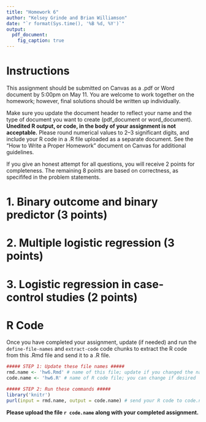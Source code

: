 ```yaml
---
title: "Homework 6"
author: "Kelsey Grinde and Brian Williamson"
date: "`r format(Sys.time(), '%B %d, %Y')`"
output: 
  pdf_document:
    fig_caption: true
---
```


# Instructions

This assignment should be submitted on Canvas as a .pdf or Word document by 5:00pm on May 11. You are welcome to work together on the homework; however, final solutions should be written up individually. 

Make sure you update the document header to reflect your name and the type of document you want to create (pdf_document or word_document). **Unedited R output, or code, in the body of your assignment is not acceptable.** Please round numerical values to 2--3 significant digits, and include your R code in a .R file uploaded as a separate document. See the "How to Write a Proper Homework" document on Canvas for additional guidelines.  

If you give an honest attempt for all questions, you will receive 2 points for completeness. The remaining 8 points are based on correctness, as specififed in the problem statements.

# 1. Binary outcome and binary predictor (3 points) 

\newpage

# 2. Multiple logistic regression (3 points)

\newpage

# 3. Logistic regression in case-control studies (2 points)

\newpage

# R Code

Once you have completed your assignment, update (if needed) and run the `define-file-names` and `extract-code` code chunks to extract the R code from this .Rmd file and send it to a .R file. 

```r
##### STEP 1: Update these file names #####
rmd.name <- 'hw6.Rmd' # name of this file; update if you changed the name of this file
code.name <- 'hw6.R' # name of R code file; you can change if desired
```

```r
##### STEP 2: Run these commands #####
library('knitr') 
purl(input = rmd.name, output = code.name) # send your R code to code.name 
```

**Please upload the file `r code.name` along with your completed assignment.**
